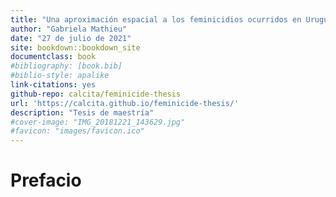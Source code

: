 ```yaml
--- 
title: "Una aproximación espacial a los feminicidios ocurridos en Uruguay"
author: "Gabriela Mathieu"
date: "27 de julio de 2021"
site: bookdown::bookdown_site
documentclass: book
#bibliography: [book.bib]
#biblio-style: apalike
link-citations: yes
github-repo: calcita/feminicide-thesis
url: 'https://calcita.github.io/feminicide-thesis/'
description: "Tesis de maestría"
#cover-image: "IMG_20181221_143629.jpg"
#favicon: "images/favicon.ico"
---
```


# Prefacio {-}


